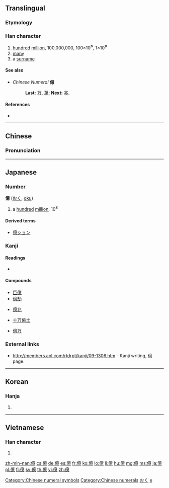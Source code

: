 {{also|亿}}<!-- may be replaced by zh-forms -->
==Translingual==

===Etymology===
{{Han compound|人|意|c1=s|c2=p|ls=psc}}

===Han character===
{{Han char|rn=9|rad=人|as=13|sn=15|four=2023<sub>6</sub>|canj=人卜廿心 (OYTP)|ids=⿰[[亻]][[意]]}}

# [[hundred]] [[million]], 100,000,000, 100×10<big>⁶</big>, 1×10<big>⁸</big>
# [[many]]
# a [[surname]]

====See also====
* ''Chinese Numeral'' '''億'''
*: '''Last:''' [[万]], [[萬]]; '''Next:''' [[兆]].

====References====
* {{Han ref|kx=0118.270|dkj=01178|dj=0252.010|hdz=10227.060|uh=5104|ud=20740|bh=BBF5|bd=48117}}

[[Category:Chinese numeral symbols]]
[[Category:Chinese numerals]]

----

==Chinese==
{{zh-hanzi-box|[[亿]]|億}}

===Pronunciation===
{{zh-pron
|m=yì,dàng
|c=jik1
|mc=y
|oc=y
|cat=num
}}

----

==Japanese==

===Number===
'''億''' ([[おく]], [[oku]])

# a [[hundred]] [[million]], 10<sup>8</sup>

====Derived terms====
* [[億ション]]

===Kanji===
{{ja-kanji|grade=4|rs=人13}}

====Readings====
* {{ja-readings|on=[[おく]] (''oku'')|nanori=[[お]] (''o''), [[かた]] (''kata'')}}

====Compounds====
{{top4}}
* [[巨億]]
* [[億劫]]
{{mid4}}
* [[億兆]]
{{mid4}}
* [[十万億土]]
{{mid4}}
* [[億万]]
{{bottom}}

===External links===
* [http://web.archive.org/web/20131101205635/http://members.aol.com/rtdrpt/kanji/09-1306.htm http://members.aol.com/rtdrpt/kanji/09-1306.htm] - Kanji writing, 億 page.

[[Category:1000 Japanese basic words|おく]]
[[Category:Japanese numbers| e]]

----

==Korean==

===Hanja===
{{ko-hanja|hangeul=억|rv=eok|mr=ŏk}}

# {{defn|lang=ko|sort=人13}}

----

==Vietnamese==

===Han character===
{{vi-hantu|ức|rs=人13}}

# {{defn|lang=vi|sort=人13}}

[[zh-min-nan:億]]
[[cs:億]]
[[de:億]]
[[es:億]]
[[fr:億]]
[[ko:億]]
[[lo:億]]
[[li:億]]
[[hu:億]]
[[mg:億]]
[[ms:億]]
[[ja:億]]
[[pl:億]]
[[fi:億]]
[[sv:億]]
[[th:億]]
[[vi:億]]
[[zh:億]]